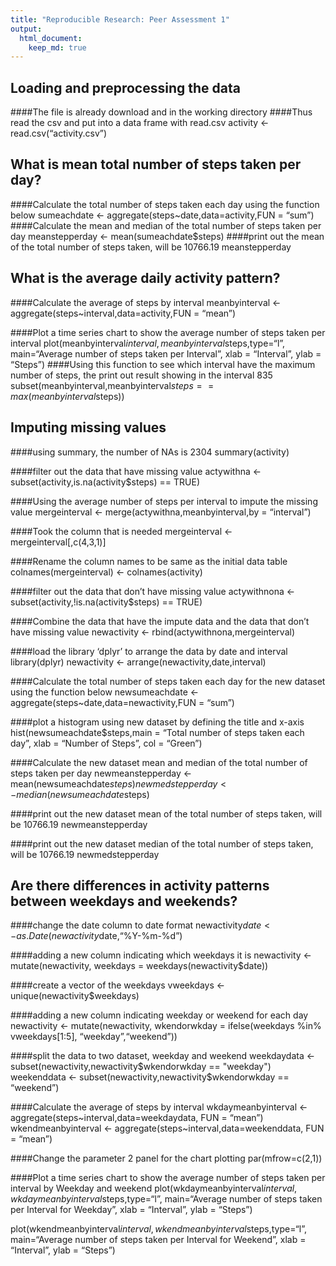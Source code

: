 ```yaml
---
title: "Reproducible Research: Peer Assessment 1"
output: 
  html_document:
    keep_md: true
---
```



## Loading and preprocessing the data
####The file is already download and in the working directory
####Thus read the csv and put into a data frame with read.csv
activity <- read.csv("activity.csv")


## What is mean total number of steps taken per day?
####Calculate the total number of steps taken each day using the function below
sumeachdate <- aggregate(steps~date,data=activity,FUN = "sum")
####Calculate the mean and median of the total number of steps taken per day
meanstepperday <- mean(sumeachdate$steps)
####print out the mean of the total number of steps taken, will be 10766.19
meanstepperday

## What is the average daily activity pattern?
####Calculate the average of steps by interval
meanbyinterval <- aggregate(steps~interval,data=activity,FUN = "mean")

####Plot a time series chart to show the average number of steps taken per interval
plot(meanbyinterval$interval,meanbyinterval$steps,type="l",
     main="Average number of steps taken per Interval",
     xlab = "Interval", ylab = "Steps")
####Using this function to see which interval have the maximum number of steps, the print out result showing in the interval 835
subset(meanbyinterval,meanbyinterval$steps == max(meanbyinterval$steps))

## Imputing missing values
####using summary, the number of NAs is 2304
summary(activity)

####filter out the data that have missing value
actywithna <- subset(activity,is.na(activity$steps) == TRUE)

####Using the average number of steps per interval to impute the missing value
mergeinterval <- merge(actywithna,meanbyinterval,by = "interval")

####Took the column that is needed
mergeinterval <- mergeinterval[,c(4,3,1)]

####Rename the column names to be same as the initial data table
colnames(mergeinterval) <- colnames(activity)

####filter out the data that don't have missing value
actywithnona <- subset(activity,!is.na(activity$steps) == TRUE)

####Combine the data that have the impute data and the data that don't have missing value
newactivity <- rbind(actywithnona,mergeinterval)

####load the library 'dplyr' to arrange the data by date and interval
library(dplyr)
newactivity <- arrange(newactivity,date,interval)

####Calculate the total number of steps taken each day for the new dataset using the function  below
newsumeachdate <- aggregate(steps~date,data=newactivity,FUN = "sum")

####plot a histogram using new dataset by defining the title and x-axis
hist(newsumeachdate$steps,main = "Total number of steps taken each day",
     xlab = "Number of Steps", col = "Green")

####Calculate the new dataset mean and median of the total number of steps taken per day
newmeanstepperday <- mean(newsumeachdate$steps)
newmedstepperday <- median(newsumeachdate$steps)

####print out the new dataset mean of the total number of steps taken, will be 10766.19
newmeanstepperday

####print out the new dataset median of the total number of steps taken, will be 10766.19
newmedstepperday


## Are there differences in activity patterns between weekdays and weekends?
####change the date column to date format
newactivity$date <- as.Date(newactivity$date,"%Y-%m-%d")

####adding a new column indicating which weekdays it is
newactivity <- mutate(newactivity, weekdays = weekdays(newactivity$date))

####create a vector of the weekdays
vweekdays <- unique(newactivity$weekdays)

####adding a new column indicating weekday or weekend for each day
newactivity <- mutate(newactivity, wkendorwkday = ifelse(weekdays %in% vweekdays[1:5],
                                          "weekday","weekend"))

####split the data to two dataset, weekday and weekend
weekdaydata <- subset(newactivity,newactivity$wkendorwkday == "weekday")
weekenddata <- subset(newactivity,newactivity$wkendorwkday == "weekend")

####Calculate the average of steps by interval
wkdaymeanbyinterval <- aggregate(steps~interval,data=weekdaydata,
                                 FUN = "mean")
wkendmeanbyinterval <- aggregate(steps~interval,data=weekenddata,
                                 FUN = "mean")

####Change the parameter 2 panel for the chart plotting
par(mfrow=c(2,1))

####Plot a time series chart to show the average number of steps taken per interval by Weekday and weekend
plot(wkdaymeanbyinterval$interval,wkdaymeanbyinterval$steps,type="l",
     main="Average number of steps taken per Interval for Weekday",
     xlab = "Interval", ylab = "Steps")

plot(wkendmeanbyinterval$interval,wkendmeanbyinterval$steps,type="l",
     main="Average number of steps taken per Interval for Weekend",
     xlab = "Interval", ylab = "Steps")
